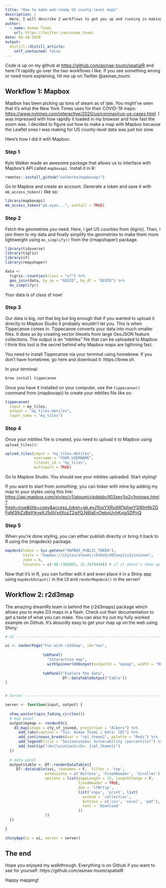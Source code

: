 ```yaml
---
title: "How to make web-ready US county-level maps"
description: |
  Here, I will describe 2 workflows to get you up and running in making fast, web-ready maps.
author:
  - name: Asmae Toumi
    url: https://twitter.com/asmae_toumi
date: 08-10-2020
output:
  distill::distill_article:
    self_contained: false
---
```


Code is up on my github at <https://github.com/asmae-toumi/spatialR> and here I'll rapidly go over the two workflows I like. If you see something wrong or need more explaining, hit me up on Twitter @asmae_toumi. 

## Workflow 1: Mapbox

Mapbox has been picking up tons of steam as of late. You might've seen that it's what the New York Times uses for their COVID-19 maps: <https://www.nytimes.com/interactive/2020/us/coronavirus-us-cases.html>. I was impressed with how rapidly it loaded in my browser and how fast the zoom was. I decided to figure out how to make a map with Mapbox because the Leaflet ones I was making for US county-level data was just too slow. 

Here's how I did it with Mapbox:

### Step 1

Kyle Walker made an awesome package that allows us to interface with Mapbox's API called `mapboxapi`. Install it in R:

```r
remotes::install_github("walkerke/mapboxapi")
```

Go to Mapbox and create an account. Generate a token and save it with `mb_access_token()` like so:

```r
library(mapboxapi)
mb_access_token("pk.eyas...", install = TRUE)
```

### Step 2 

Fetch the geometries you need. Here, I get US counties from {tigris}. Then, I join them to my data and finally simplify the geometries to make them more lightweight using `ms_simplify()` from the {rmapshaper} package. 

```r
library(tidyverse)
library(tigris)
library(sf)
library(rmapshaper)

data <- 
  tigris::counties(class = "sf") %>% 
  geo_join(data, by_sp = "GEOID", by_df = "GEOID") %>% 
  ms_simplify()
```

Your data is of class sf now!

### Step 3 

Our data is big, not that big but big enough that if you wanted to upload it directly to Mapbox Studio it probably wouldn't let you. This is when Tippecanoe comes in. Tippecanoe converts your data into much smaller files. It does so by creating vector tilesets from large GeoJSON feature collections. The output is an "mbtiles" file that can be uploaded to Mapbox. I think this tool is the secret behind why Mapbox maps are ligthning fast.

You need to install Tippecanoe via your terminal using homebrew. If you don't have homebrew, go here and download it: https://brew.sh. 

In your terminal: 

```r
brew install tippecanoe
```

Once you have it installed on your computer, use the `tippecanoe()` command from {mapboxapi} to create your mbtiles file like so:

```r
tippecanoe(
  input = my_tiles,
  output = "my_tiles.mbtiles",
  layer_name = "my_tiles") 
```

### Step 4

Once your mbtiles file is created, you need to upload it to Mapbox using `upload_tiles()`:

```r
upload_tiles(input = "my_tiles.mbtiles",
             username = "YOUR_USERNAME", 
             tileset_id = "my_tiles",
             multipart = TRUE)
```

Go to Mapbox Studio. You should see your mbtiles uploaded. Start styling!

If you want to start from *something*, you can tinker with mine by adding my map to your styles using this link: <https://api.mapbox.com/styles/v1/atoumi/ckddsbc903xey1io2y1nxiowx.html?fresh=true&title=copy&access_token=pk.eyJ1IjoiYXRvdW1pIiwiYSI6ImNrZGFqM3lhZzBpYjkyeXJ5djVxdXozZ2gifQ.N6IaEvOeboUvhKxjgSDPnQ>  


### Step 5

When you're done styling, you can either publish directly or bring it back to R using the {mapdeck} package. 

```r
mapdeck(token = Sys.getenv("MAPBOX_PUBLIC_TOKEN"),
        style = "mapbox://styles/atoumi/ckddsbc903xey1io2y1nxiowx",
        zoom = 6,
        location = c(-98.7382803, 31.7678448)) # if it doesn't show up in your viewer, view in browser
```

Now that it's in R, you can further edit it and even place it in a Shiny app using `mapdeckOutput()` in the UI and `renderMapdeck()` in the server!


## Workflow 2: r2d3map 

The amazing dreamRs team is behind the {r2d3maps} package which allows you to make D3 maps in a flash. Check out their documentation to get a taste of what you can make. You can also try out my fully worked example on Github. It's absurdly easy to get your map up on the web using Shiny:

```r
# UI ----------------------------------------------------------------------

ui <- navbarPage("Fun with r2d3map", id="nav", 
                 
                 tabPanel(
                   "Interactive map",
                   withSpinner(d3Output(outputId = "mymap", width = "900px", height = "500px"))),
                 
                 tabPanel("Explore the data",
                          DT::dataTableOutput("table"))
)


# Server ------------------------------------------------------------------

server <- function(input, output) {
  
  show_waiter(spin_fading_circles())
  # map panel 
  output$mymap <- renderD3({
    d3_map(shape = cty_sf_joined, projection = "Albers") %>%
      add_labs(caption = "Viz: Asmae Toumi | Data: CDC") %>% 
      add_continuous_breaks(var = "rpl_theme1", palette = "Reds") %>%
      add_legend(title = "Socioeconomic Vulnerability (percentile)") %>%
      add_tooltip("<b>{location}</b>: {rpl_theme1}")
  })
  
  # data panel
  output$table <- DT::renderDataTable({
     DT::datatable(svi, rownames = F,  filter = 'top',
                  extensions = c('Buttons', 'FixedHeader', 'Scroller'),
                  options = list(pageLength = 15, lengthChange = F,
                                 fixedHeader = TRUE,
                                 dom = 'lfBrtip',
                                 list('copy', 'print', list(
                                   extend = 'collection',
                                   buttons = c('csv', 'excel', 'pdf'),
                                   text = 'Download'
                                 ))
                  ))
  })
  
}

shinyApp(ui = ui, server = server)
```

## The end 

Hope you enjoyed my walkthrough. Everything is on Github if you want to see for yourself: https://github.com/asmae-toumi/spatialR

Happy mapping!







